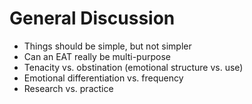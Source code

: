 # General Discussion

* Things should be simple, but not simpler
* Can an EAT really be multi-purpose
* Tenacity vs. obstination (emotional structure vs. use)
* Emotional differentiation vs. frequency
* Research vs. practice